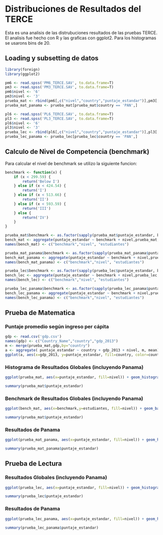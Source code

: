 # Distribuciones de Resultados del TERCE

Esta es una analisis de las distrubuciones resultados de las pruebas TERCE. El analisis fue hecho con R y las graficas con ggplot2.
Para los histogramas se usarons bins de 20.

## Loading y subsetting de datos
```r
library(foreign)
library(ggplot2)

pm6 <- read.spss('PM6_TERCE.SAV', to.data.frame=T)
pm3 <- read.spss('PM3_TERCE.SAV', to.data.frame=T)
pm6$nivel <- '6'
pm3$nivel <- '3'
prueba_mat <- rbind(pm6[,c("nivel","country","puntaje_estandar")],pm3[,c("nivel","country","puntaje_estandar")])
prueba_mat_panama <- prueba_mat[prueba_mat$country == 'PAN',]

pl6 <- read.spss('PL6_TERCE.SAV', to.data.frame=T)
pl3 <- read.spss('PL3_TERCE.SAV', to.data.frame=T)
pl6$nivel <- '6'
pl3$nivel <- '3'
prueba_lec <- rbind(pl6[,c("nivel","country","puntaje_estandar")],pl3[,c("nivel","country","puntaje_estandar")])
prueba_lec_panama <- prueba_lec[prueba_lec$country == 'PAN',]
```

## Calculo de Nivel de Competencia (benchmark)
Para calcular el nivel de benchmark se utilizo la siguiente funcion:
```r
benchmark <- function(x) {
    if (x < 299.59) {
        return('Below I')
    } else if (x < 424.54) {
        return('I')
    } else if (x < 513.66) {
        return('II')
    } else if (x < 593.59) {
        return('III')
    } else {
        return('IV')
    }
}
```
```r
prueba_mat$benchmark <- as.factor(sapply(prueba_mat$puntaje_estandar, benchmark))
bench_mat <- aggregate(puntaje_estandar ~ benchmark + nivel,prueba_mat,length)
names(bench_mat) <- c("benchmark","nivel", "estudiantes")

prueba_mat_panama$benchmark <- as.factor(sapply(prueba_mat_panama$puntaje_estandar, benchmark))
bench_mat_panama <- aggregate(puntaje_estandar ~ benchmark + nivel,prueba_mat_panama,length)
names(bench_mat_panama) <- c("benchmark","nivel", "estudiantes")

prueba_lec$benchmark <- as.factor(sapply(prueba_lec$puntaje_estandar, benchmark))
bench_lec <- aggregate(puntaje_estandar ~ benchmark + nivel,prueba_lec,length)
names(bench_lec) <- c("benchmark","nivel", "estudiantes")

prueba_lec_panama$benchmark <- as.factor(sapply(prueba_lec_panama$puntaje_estandar, benchmark))
bench_lec_panama <- aggregate(puntaje_estandar ~ benchmark + nivel,prueba_lec_panama,length)
names(bench_lec_panama) <- c("benchmark","nivel", "estudiantes")
```

## Prueba de Matematica

### Puntaje promedio según ingreso per cápita
```r
gdp <- read.csv('gdp.csv')
names(gdp) <- c("Country_Name","country","gdp_2013")
m <- merge(prueba_mat,gdp,by="country")
a <- aggregate( puntaje_estandar ~ country + gdp_2013 + nivel, m, mean)
ggplot(a, aes(x=gdp_2013, y=puntaje_estandar, fill=country, color=country, group=1)) + geom_point() + stat_smooth(method=lm, se=F) + geom_text(aes(label=country)) + facet_wrap( ~ nivel) + xlab("Ingreso per Capita") + ylab("Puntaje Promedio") + ggtitle("Puntaje promedio de matematica según ingreso per cápita por nivel (3ro y 6to)")
```


### Histograma de Resultados Globales (incluyendo Panama)
```r
ggplot(prueba_mat, aes(x=puntaje_estandar, fill=nivel)) + geom_histogram(alpha=.5, position="identity",binwidth=20)
```
```r
summary(prueba_mat$puntaje_estandar)
```

### Benchmark de Resultados Globales (incluyendo Panama)
```r
ggplot(bench_mat, aes(x=benchmark,y=estudiantes, fill=nivel)) + geom_bar(stat="identity", position=position_dodge())
```
```r
summary(prueba_mat$puntaje_estandar)
```

### Resultados de Panama
```r
ggplot(prueba_mat_panama, aes(x=puntaje_estandar, fill=nivel)) + geom_histogram(alpha=.5, position="identity",binwidth=20)
```
```r
summary(prueba_mat_panama$puntaje_estandar)
```

## Prueba de Lectura
### Resultados Globales (incluyendo Panama)
```r
ggplot(prueba_lec, aes(x=puntaje_estandar, fill=nivel)) + geom_histogram(alpha=.5, position="identity",binwidth=20)
```
```r
summary(prueba_lec$puntaje_estandar)
```

### Resultados de Panama
```r
ggplot(prueba_lec_panama, aes(x=puntaje_estandar, fill=nivel)) + geom_histogram(alpha=.5, position="identity",binwidth=20)
```
```r
summary(prueba_lec_panama$puntaje_estandar)
```
